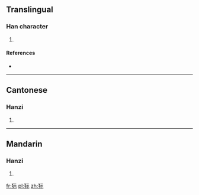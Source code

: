 ==Translingual==

===Han character===
{{Han char|rn=94|rad=犬|as=05|sn=8|four=41291|canj=KHMMF}}

# {{defn|Han|sort=犬05}}

====References====
* {{Han ref|kx=0708.170|dkj=20321|dj=1121.020|hdz=21338.080|uh=72CB|ud=29387|bh=CD5D|bd=52573}}

----

==Cantonese==

===Hanzi===
{{yue-hanzi|jyut=|y=yi4}}

# {{defn|lang=yue|sort=犬05}}

----

==Mandarin==

===Hanzi===
{{cmn-hanzi|pin=[[ní]] ([[ni2]])|wg=ni<sup>2</sup>}}

# {{defn|lang=cmn|sort=犬05}}

[[fr:狋]]
[[pl:狋]]
[[zh:狋]]